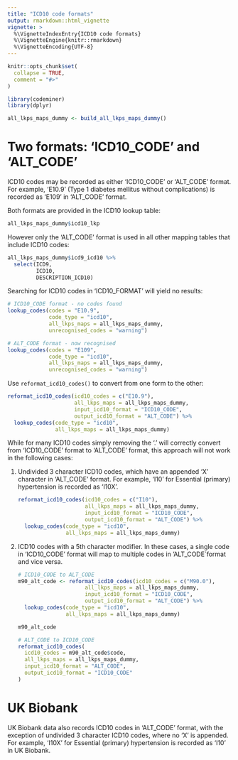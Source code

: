 ```yaml
---
title: "ICD10 code formats"
output: rmarkdown::html_vignette
vignette: >
  %\VignetteIndexEntry{ICD10 code formats}
  %\VignetteEngine{knitr::rmarkdown}
  %\VignetteEncoding{UTF-8}
---
```


```r
knitr::opts_chunk$set(
  collapse = TRUE,
  comment = "#>"
)
```

```r
library(codeminer)
library(dplyr)

all_lkps_maps_dummy <- build_all_lkps_maps_dummy()
```

# Two formats: 'ICD10_CODE' and 'ALT_CODE'

ICD10 codes may be recorded as either 'ICD10_CODE' or 'ALT_CODE' format. For example, 'E10.9' (Type 1 diabetes mellitus without complications) is recorded as 'E109' in 'ALT_CODE' format.

Both formats are provided in the ICD10 lookup table:

```r
all_lkps_maps_dummy$icd10_lkp
```

However only the 'ALT_CODE' format is used in all other mapping tables that include ICD10 codes:

```r
all_lkps_maps_dummy$icd9_icd10 %>% 
  select(ICD9,
         ICD10,
         DESCRIPTION_ICD10)
```

Searching for ICD10 codes in 'ICD10_FORMAT' will yield no results:

```r
# ICD10_CODE format - no codes found
lookup_codes(codes = "E10.9",
             code_type = "icd10",
             all_lkps_maps = all_lkps_maps_dummy, 
             unrecognised_codes = "warning")

# ALT_CODE format - now recognised
lookup_codes(codes = "E109",
             code_type = "icd10",
             all_lkps_maps = all_lkps_maps_dummy, 
             unrecognised_codes = "warning")
```

Use `reformat_icd10_codes()` to convert from one form to the other:

```r
reformat_icd10_codes(icd10_codes = c("E10.9"),
                     all_lkps_maps = all_lkps_maps_dummy, 
                     input_icd10_format = "ICD10_CODE",
                     output_icd10_format = "ALT_CODE") %>% 
  lookup_codes(code_type = "icd10",
               all_lkps_maps = all_lkps_maps_dummy)
```

While for many ICD10 codes simply removing the '.' will correctly convert from 'ICD10_CODE' format to 'ALT_CODE' format, this approach will not work in the following cases:

1.  Undivided 3 character ICD10 codes, which have an appended 'X' character in 'ALT_CODE' format. For example, 'I10' for Essential (primary) hypertension is recorded as 'I10X'.

    ```r
    reformat_icd10_codes(icd10_codes = c("I10"),
                         all_lkps_maps = all_lkps_maps_dummy, 
                         input_icd10_format = "ICD10_CODE",
                         output_icd10_format = "ALT_CODE") %>% 
      lookup_codes(code_type = "icd10",
                   all_lkps_maps = all_lkps_maps_dummy)
    ```

2.  ICD10 codes with a 5th character modifier. In these cases, a single code in 'ICD10_CODE' format will map to multiple codes in 'ALT_CODE\`format and vice versa.

    ```r
    # ICD10_CODE to ALT_CODE
    m90_alt_code <- reformat_icd10_codes(icd10_codes = c("M90.0"),
                         all_lkps_maps = all_lkps_maps_dummy, 
                         input_icd10_format = "ICD10_CODE",
                         output_icd10_format = "ALT_CODE") %>% 
      lookup_codes(code_type = "icd10",
                   all_lkps_maps = all_lkps_maps_dummy)

    m90_alt_code

    # ALT_CODE to ICD10_CODE
    reformat_icd10_codes(
      icd10_codes = m90_alt_code$code,
      all_lkps_maps = all_lkps_maps_dummy,
      input_icd10_format = "ALT_CODE",
      output_icd10_format = "ICD10_CODE"
    )
    ```

# UK Biobank

UK Biobank data also records ICD10 codes in 'ALT_CODE' format, with the exception of undivided 3 character ICD10 codes, where no 'X' is appended. For example, 'I10X' for Essential (primary) hypertension is recorded as 'I10' in UK Biobank.
